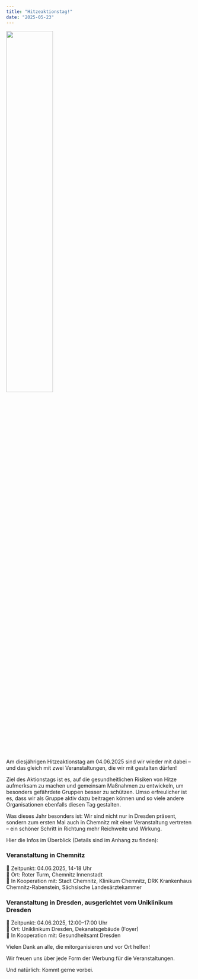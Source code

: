 ```yaml
---
title: "Hitzeaktionstag!"
date: "2025-05-23"
---
```


![](HAT-2025.png){width='50%'}


Am diesjährigen Hitzeaktionstag am 04.06.2025 sind wir wieder mit dabei – und das gleich mit zwei Veranstaltungen, die wir mit gestalten dürfen!

Ziel des Aktionstags ist es, auf die gesundheitlichen Risiken von Hitze aufmerksam zu machen und gemeinsam Maßnahmen zu entwickeln, um besonders gefährdete Gruppen besser zu schützen. Umso erfreulicher ist es, dass wir als Gruppe aktiv dazu beitragen können und so viele andere Organisationen ebenfalls diesen Tag gestalten.

Was dieses Jahr besonders ist:
Wir sind nicht nur in Dresden präsent, sondern zum ersten Mal auch in Chemnitz mit einer Veranstaltung vertreten – ein schöner Schritt in Richtung mehr Reichweite und Wirkung. 

Hier die Infos im Überblick (Details sind im Anhang zu finden):

### Veranstaltung in Chemnitz
📅 Zeitpunkt: 04.06.2025, 14-18 Uhr   
📍 Ort: Roter Turm, Chemnitz Innenstadt  
🤝 In Kooperation mit: Stadt Chemnitz, Klinikum Chemnitz, DRK Krankenhaus Chemnitz-Rabenstein, Sächsische Landesärztekammer

### Veranstaltung in Dresden, ausgerichtet vom Uniklinikum Dresden
📅 Zeitpunkt:  04.06.2025, 12:00–17:00 Uhr  
📍 Ort: Uniklinikum Dresden, Dekanatsgebäude (Foyer)   
🤝 In Kooperation mit: Gesundheitsamt Dresden

Vielen Dank an alle, die mitorganisieren und vor Ort helfen!

Wir freuen uns über jede Form der Werbung für die Veranstaltungen.

Und natürlich: Kommt gerne vorbei.
